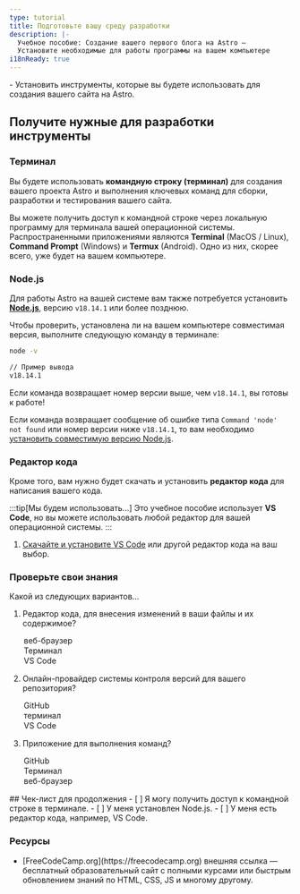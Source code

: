 ```yaml
---
type: tutorial
title: Подготовьте вашу среду разработки
description: |-
  Учебное пособие: Создание вашего первого блога на Astro —
  Установите необходимые для работы программы на вашем компьютере
i18nReady: true
---
```



<PreCheck>
 - Установить инструменты, которые вы будете использовать для создания вашего сайта на Astro.
</PreCheck>

## Получите нужные для разработки инструменты

### Терминал

Вы будете использовать **командную строку (терминал)** для создания вашего проекта Astro и выполнения ключевых команд для сборки, разработки и тестирования вашего сайта.

Вы можете получить доступ к командной строке через локальную программу для терминала вашей операционной системы. Распространенными приложениями являются **Terminal** (MacOS / Linux), **Command Prompt** (Windows) и **Termux** (Android). Одно из них, скорее всего, уже будет на вашем компьютере.

### Node.js

Для работы Astro на вашей системе вам также потребуется установить [**Node.js**](https://nodejs.org/ru/), версию `v18.14.1` или более позднюю.

Чтобы проверить, установлена ли на вашем компьютере совместимая версия, выполните следующую команду в терминале:

```sh
node -v

// Пример вывода
v18.14.1
```

Если команда возвращает номер версии выше, чем `v18.14.1`, вы готовы к работе!

Если команда возвращает сообщение об ошибке типа `Command 'node' not found` или номер версии ниже `v18.14.1`, то вам необходимо [установить совместимую версию Node.js](https://docs.npmjs.com/downloading-and-installing-node-js-and-npm).

### Редактор кода

Кроме того, вам нужно будет скачать и установить **редактор кода** для написания вашего кода.

:::tip[Мы будем использовать...]
Это учебное пособие использует **VS Code**, но вы можете использовать любой редактор для вашей операционной системы.
:::

1. [Скачайте и установите VS Code](https://code.visualstudio.com/#alt-downloads) или другой редактор кода на ваш выбор.




<Box icon="question-mark">

### Проверьте свои знания

Какой из следующих вариантов...
1. Редактор кода, для внесения изменений в ваши файлы и их содержимое?

    <MultipleChoice>
      <Option>
        веб-браузер
      </Option>
      <Option>
        Терминал
      </Option>
      <Option isCorrect>
        VS Code
      </Option>
    </MultipleChoice>

2. Онлайн-провайдер системы контроля версий для вашего репозитория?

    <MultipleChoice>
      <Option isCorrect>
        GitHub
      </Option>
      <Option>
        терминал
      </Option>
      <Option>
        VS Code
      </Option>
    </MultipleChoice>

3. Приложение для выполнения команд?
    <MultipleChoice>
      <Option>
        GitHub
      </Option>
      <Option isCorrect>
        Терминал
      </Option>
      <Option>
        веб-браузер
      </Option>
    </MultipleChoice>

</Box>

<Box icon="check-list">
## Чек-лист для продолжения

<Checklist>
- [ ] Я могу получить доступ к командной строке в терминале.
- [ ] У меня установлен Node.js.
- [ ] У меня есть редактор кода, например, VS Code.
</Checklist>
</Box>


### Ресурсы

- <p>[FreeCodeCamp.org](https://freecodecamp.org) <Badge>внешняя ссылка</Badge> — бесплатный образовательный сайт с полными курсами или быстрым обновлением знаний по HTML, CSS, JS и многому другому.</p>